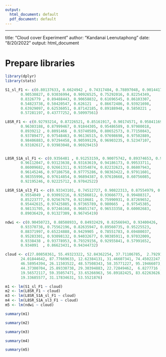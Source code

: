 ```yaml
---
output:
  html_document: default
  pdf_document: default
---
```

---
title: "Cloud cover Experiment"
author: "Kandanai Leenutaphong"
date: "8/20/2022"
output: html_document



# Prepare libraries
```r
library(dplyr)
library(stats)
```

```r


S1_sl_F1 <- c(0.80137633, 0.6624942 , 0.74317484, 0.78897048, 0.9014417 ,
       0.90530827, 0.93036994, 0.90926525, 0.75292016, 0.82254349,
       0.8326779 , 0.89488443, 0.90658832, 0.61696545, 0.86103307,
       0.54823738, 0.50420547, 0.626121  , 0.86672486, 0.93921698,
       0.63929097, 0.62536051, 0.87142185, 0.89188948, 0.5850221 ,
       0.57281197, 0.43777252, 0.50997561)

L8SR_F1 <- c(0.92793214, 0.87226521, 0.85161917, 0.90174571, 0.95841169,
       0.96303188, 0.87999467, 0.91844305, 0.95486589, 0.97980018,
       0.8939212 , 0.8091466 , 0.93740589, 0.80652573, 0.77150843,
       0.93789477, 0.97548463, 0.96136515, 0.97698698, 0.97502889,
       0.98406883, 0.97294458, 0.90599129, 0.96903235, 0.52347107,
       0.93102617, 0.93983048, 0.96929415)


L8SR_S1A_sl_F1 <- c(0.9356481 , 0.91253159, 0.90075742, 0.89374653, 0.95888571,
       0.96112047, 0.93123638, 0.93163619, 0.94186173, 0.99533711,
       0.86009682, 0.92661311, 0.93354874, 0.82232623, 0.86807943,
       0.96145246, 0.97186758, 0.97775286, 0.98363422, 0.97911601,
       0.98355996, 0.97614854, 0.96894387, 0.97610668, 0.60756085,
       0.92195246, 0.92225712, 0.97042522)

L8SR_S1A_sl3_F1 <- c(0.93343101, 0.74512727, 0.90822313, 0.87554979, 0.95534186,
       0.9554049 , 0.93093216, 0.92586812, 0.93666773, 0.99488317,
       0.85223777, 0.92567679, 0.9210681 , 0.75990931, 0.87269652,
       0.95442615, 0.97425885, 0.97365789, 0.980665  , 0.97545385,
       0.98131705, 0.97246168, 0.96851747, 0.96533358, 0.60002683,
       0.89036429, 0.91327309, 0.96745419)

ndwi <- c(0.90450723, 0.88508933, 0.84932429, 0.82566943, 0.93400426,
       0.93370738, 0.75562196, 0.82635947, 0.89560735, 0.95225523,
       0.88371997, 0.65224888, 0.9429905 , 0.78551783, 0.69480037,
       0.95283301, 0.93098132, 0.94032677, 0.90385911, 0.97032009,
       0.9338438 , 0.93778953, 0.79329156, 0.92955841, 0.57991652,
       0.934091  , 0.86623431, 0.94344732)

cloud <- c(27.80858361, 55.49323322, 52.84362254, 37.71106785,  2.79291806,
       24.01844642, 87.77669633, 12.62384131, 31.46607341, 74.45022247,
       46.58954394, 26.11503522, 48.57508343, 58.35771227, 95.19466073,
       44.37300704, 25.89330738, 29.30394883, 22.72849462,  6.8277716 ,
       19.56572117, 59.35057471, 33.65266963, 56.89182425, 83.62263626,
       19.33685577, 31.17834631, 53.5521876)

m1 <- lm(S1_sl_F1 ~ cloud)
m2 <- lm(L8SR_F1 ~ cloud)
m3 <- lm(L8SR_S1A_sl_F1 ~ cloud)
m4 <- lm(L8SR_S1A_sl3_F1 ~ cloud)
m5 <- lm(ndwi ~ cloud)


```

```r
summary(m1)
```



```r
summary(m2)
```

```r
summary(m3)
```
```r
summary(m4)
```


```r
summary(m5)
```

